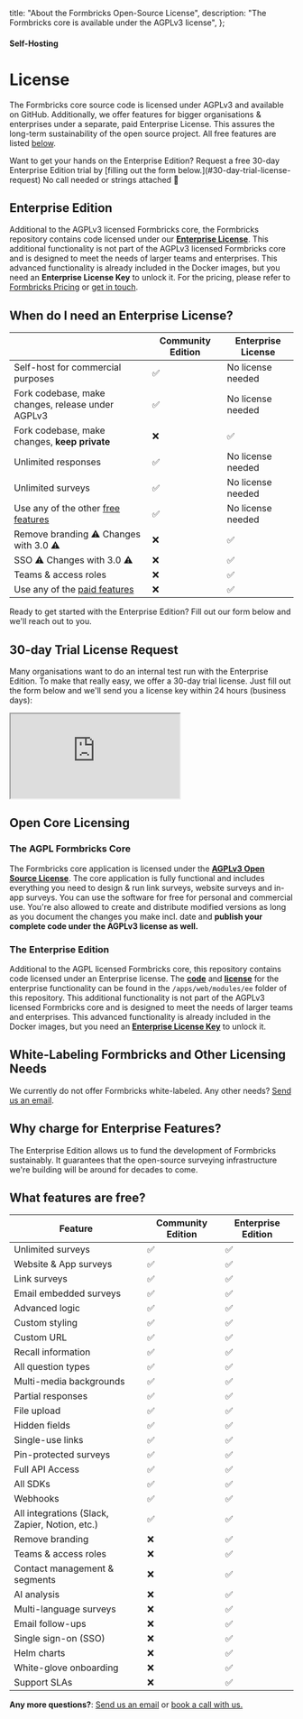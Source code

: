   title: "About the Formbricks Open-Source License",
  description: "The Formbricks core is available under the AGPLv3 license",
};

#### Self-Hosting

# License

The Formbricks core source code is licensed under AGPLv3 and available on GitHub. Additionally, we offer features for bigger organisations & enterprises under a separate, paid Enterprise License. This assures the long-term sustainability of the open source project. All free features are listed [below](#what-features-are-free).

<Note>
  Want to get your hands on the Enterprise Edition? Request a free 30-day Enterprise Edition trial by [filling out the form
  below.](#30-day-trial-license-request) No call needed or strings attached 🤙
</Note>

## Enterprise Edition

Additional to the AGPLv3 licensed Formbricks core, the Formbricks repository contains code licensed under our **[Enterprise License](https://github.com/formbricks/formbricks/blob/main/apps/web/modules/ee/LICENSE)**. This additional functionality is not part of the AGPLv3 licensed Formbricks core and is designed to meet the needs of larger teams and enterprises. This advanced functionality is already included in the Docker images, but you need an **Enterprise License Key** to unlock it. For the pricing, please refer to [Formbricks Pricing](https://formbricks.com/pricing) or [get in touch](https://cal.com/johannes/license).

## When do I need an Enterprise License?

|                                                           | Community Edition | Enterprise License   |
| ----------------------------------------------------------- | ----------------- | -------------------- |
| Self-host for commercial purposes                           | ✅                | No license needed |
| Fork codebase, make changes, release under AGPLv3 | ✅                | No license needed |
| Fork codebase, make changes, **keep private**                      | ❌                | ✅                   |
| Unlimited responses                                         | ✅                | No license needed |
| Unlimited surveys                                           | ✅                | No license needed |
| Use any of the other [free features](#what-features-are-free)                           | ✅                | No license needed |
| Remove branding ⚠️ Changes with 3.0 ⚠️                                             | ❌                | ✅                   |
| SSO ⚠️ Changes with 3.0 ⚠️                                                         | ❌                | ✅                   |
| Teams & access roles                                   | ❌                | ✅                   |
| Use any of the [paid features](#what-features-are-free) | ❌                | ✅                   |


Ready to get started with the Enterprise Edition? Fill out our form below and we'll reach out to you.

## 30-day Trial License Request

Many organisations want to do an internal test run with the Enterprise Edition. To make that really easy, we offer a 30-day trial license. Just fill out the form below and we'll send you a license key within 24 hours (business days):

<div
  style={{
    position: "relative",
    height: "100vh",
    maxHeight: "100vh",
    overflow: "auto",
    borderRadius: "12px",
  }}>
  <iframe
    src="https://app.formbricks.com/s/clvupq3y205i5yrm3sm9v1xt5"
    style={{ position: "absolute", left: 0, top: 0, width: "100%", height: "100%", border: 0 }}></iframe>
</div>

## Open Core Licensing

### The AGPL Formbricks Core

The Formbricks core application is licensed under the **[AGPLv3 Open Source License](https://github.com/formbricks/formbricks/blob/main/LICENSE)**. The core application is fully functional and includes everything you need to design & run link surveys, website surveys and in-app surveys. You can use the software for free for personal and commercial use. You're also allowed to create and distribute modified versions as long as you document the changes you make incl. date and **publish your complete code under the AGPLv3 license as well.**

### The Enterprise Edition

Additional to the AGPL licensed Formbricks core, this repository contains code licensed under an Enterprise license. The **[code](https://github.com/formbricks/formbricks/tree/main/apps/web/modules/ee)** and **[license](https://github.com/formbricks/formbricks/blob/main/apps/web/modules/ee/LICENSE)** for the enterprise functionality can be found in the `/apps/web/modules/ee` folder of this repository. This additional functionality is not part of the AGPLv3 licensed Formbricks core and is designed to meet the needs of larger teams and enterprises. This advanced functionality is already included in the Docker images, but you need an **[Enterprise License Key](https://formbricks.com/docs/self-hosting/enterprise)** to unlock it.

## White-Labeling Formbricks and Other Licensing Needs

We currently do not offer Formbricks white-labeled. Any other needs? [Send us an email](mailto:hola@formbricks.com).

## Why charge for Enterprise Features?

The Enterprise Edition allows us to fund the development of Formbricks sustainably. It guarantees that the open-source surveying infrastructure we're building will be around for decades to come.

## What features are free?

| Feature                                                            | Community Edition | Enterprise Edition |
| ------------------------------------------------------------------ | ----------------- | ------------------ |
| Unlimited surveys                                                    | ✅                | ✅                 |
| Website & App surveys                                                | ✅                | ✅                 |
| Link surveys                                                         | ✅                | ✅                 |
| Email embedded surveys                                               | ✅                | ✅                 |
| Advanced logic                                                       | ✅                | ✅                 |
| Custom styling                                                       | ✅                | ✅                 |
| Custom URL                                                           | ✅                | ✅                 |
| Recall information                                                   | ✅                | ✅                 |
| All question types                                                   | ✅                | ✅                 |
| Multi-media backgrounds                                              | ✅                | ✅                 |
| Partial responses                                                    | ✅                | ✅                 |
| File upload                                                          | ✅                | ✅                 |
| Hidden fields                                                        | ✅                | ✅                 |
| Single-use links                                                     | ✅                | ✅                 |
| Pin-protected surveys                                                | ✅                | ✅                 |
| Full API Access                                                      | ✅                | ✅                 |
| All SDKs                                                            | ✅                | ✅                 |
| Webhooks                                                            | ✅                | ✅                 |
| All integrations (Slack, Zapier, Notion, etc.)                      | ✅                | ✅                 |
| Remove branding                                                      | ❌                | ✅                 |
| Teams & access roles                                                 | ❌                | ✅                 |
| Contact management & segments                                        | ❌                | ✅                 |
| AI analysis                                                         | ❌                | ✅                 |
| Multi-language surveys                                              | ❌                | ✅                 |
| Email follow-ups                                                    | ❌                | ✅                 |
| Single sign-on (SSO)                                               | ❌                | ✅                 |
| Helm charts                                                        | ❌                | ✅                 |
| White-glove onboarding                                             | ❌                | ✅                 |
| Support SLAs                                                       | ❌                | ✅                 |

**Any more questions?**: [Send us an email](mailto:johannes@formbricks.com) or [book a call with us.](https://cal.com/johannes/license)
